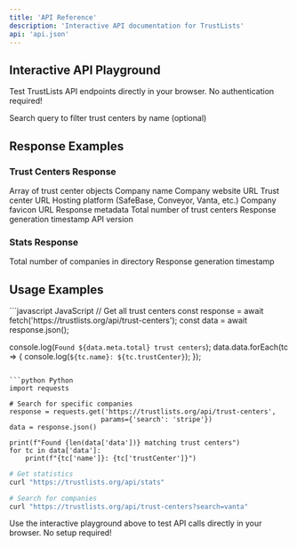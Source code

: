 ```yaml
---
title: 'API Reference'
description: 'Interactive API documentation for TrustLists'
api: 'api.json'
---
```


## Interactive API Playground

Test TrustLists API endpoints directly in your browser. No authentication required!

<ApiEndpoint name="GET /trust-centers" description="Retrieve all trust centers or search by company name" path="/trust-centers" method="get">
  <ParamField query="search" type="string">
    Search query to filter trust centers by name (optional)
  </ParamField>
</ApiEndpoint>

<ApiEndpoint name="GET /stats" description="Get statistics about the trust center directory" path="/stats" method="get">
</ApiEndpoint>

## Response Examples

### Trust Centers Response

<ResponseField name="data" type="array">
  Array of trust center objects
  
  <ResponseField name="name" type="string">
    Company name
  </ResponseField>
  
  <ResponseField name="website" type="string">
    Company website URL
  </ResponseField>
  
  <ResponseField name="trustCenter" type="string">
    Trust center URL
  </ResponseField>
  
  <ResponseField name="platform" type="string">
    Hosting platform (SafeBase, Conveyor, Vanta, etc.)
  </ResponseField>
  
  <ResponseField name="iconUrl" type="string">
    Company favicon URL
  </ResponseField>
</ResponseField>

<ResponseField name="meta" type="object">
  Response metadata
  
  <ResponseField name="total" type="integer">
    Total number of trust centers
  </ResponseField>
  
  <ResponseField name="generated" type="string">
    Response generation timestamp
  </ResponseField>
  
  <ResponseField name="version" type="string">
    API version
  </ResponseField>
</ResponseField>

### Stats Response

<ResponseField name="totalCompanies" type="integer">
  Total number of companies in directory
</ResponseField>

<ResponseField name="generated" type="string">
  Response generation timestamp
</ResponseField>

## Usage Examples

<CodeGroup>
```javascript JavaScript
// Get all trust centers
const response = await fetch('https://trustlists.org/api/trust-centers');
const data = await response.json();

console.log(`Found ${data.meta.total} trust centers`);
data.data.forEach(tc => {
  console.log(`${tc.name}: ${tc.trustCenter}`);
});
```

```python Python
import requests

# Search for specific companies
response = requests.get('https://trustlists.org/api/trust-centers', 
                       params={'search': 'stripe'})
data = response.json()

print(f"Found {len(data['data'])} matching trust centers")
for tc in data['data']:
    print(f"{tc['name']}: {tc['trustCenter']}")
```

```bash cURL
# Get statistics
curl "https://trustlists.org/api/stats"

# Search for companies
curl "https://trustlists.org/api/trust-centers?search=vanta"
```
</CodeGroup>

<Tip>
Use the interactive playground above to test API calls directly in your browser. No setup required!
</Tip>
